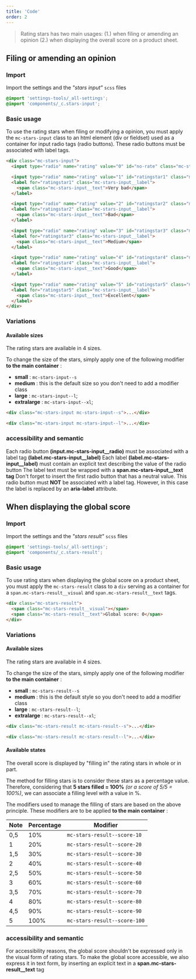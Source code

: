 ```yaml
---
title: 'Code'
order: 2
---
```


> Rating stars has two main usages: (1.) when filing or amending an opinion (2.) when displaying the overall score on a product sheet.

## Filing or amending an opinion

### Import

Import the settings and the _"stars input"_ `scss` files

```css
@import 'settings-tools/_all-settings';
@import 'components/_c.stars-input';
```

### Basic usage

To use the rating stars when filing or modifying a opinion, you must apply the `mc-stars-input` class to an html element (div or fieldset) used as a container for input radio tags (radio buttons). These radio buttons must be associated with label tags.

```html
<div class="mc-stars-input">
  <input type="radio" name="rating" value="0" id="no-rate" class="mc-stars-input__radio" checked aria-label="No opinion given" />

  <input type="radio" name="rating" value="1" id="ratingstar1" class="mc-stars-input__radio" />
  <label for="ratingstar1" class="mc-stars-input__label">
    <span class="mc-stars-input__text">Very bad</span>
  </label>

  <input type="radio" name="rating" value="2" id="ratingstar2" class="mc-stars-input__radio" />
  <label for="ratingstar2" class="mc-stars-input__label">
    <span class="mc-stars-input__text">Bad</span>
  </label>

  <input type="radio" name="rating" value="3" id="ratingstar3" class="mc-stars-input__radio" />
  <label for="ratingstar3" class="mc-stars-input__label">
    <span class="mc-stars-input__text">Medium</span>
  </label>

  <input type="radio" name="rating" value="4" id="ratingstar4" class="mc-stars-input__radio" />
  <label for="ratingstar4" class="mc-stars-input__label">
    <span class="mc-stars-input__text">Good</span>
  </label>

  <input type="radio" name="rating" value="5" id="ratingstar5" class="mc-stars-input__radio" />
  <label for="ratingstar5" class="mc-stars-input__label">
    <span class="mc-stars-input__text">Excellent</span>
  </label>
</div>
```

<Preview path="stars-input-basic" />

### Variations

#### Available sizes

The rating stars are available in 4 sizes.

To change the size of the stars, simply apply one of the following modifier **to the main container** :

- **small** : `mc-stars-input--s`
- **medium** : this is the default size so you don't need to add a modifier class
- **large** : `mc-stars-input--l`;
- **extralarge** : `mc-stars-input--xl`;

```html
<div class="mc-stars-input mc-stars-input--s">...</div>

<div class="mc-stars-input mc-stars-input--l">...</div>
```

<Preview path="stars-input-all-sizes" />

### accessibility and semantic

<HintItem>
  Each radio button <strong>(input.mc-stars-input__radio)</strong> must be associated with a label tag <strong>(label.mc-stars-input__label)</strong>
</HintItem>

<HintItem>
  Each label <strong>(label.mc-stars-input__label)</strong> must contain an explicit text describing the value of the radio button
</HintItem>

<HintItem>
  The label text must be wrapped with a <strong>span.mc-stars-input__text tag</strong>
</HintItem>

<HintItem dont>
  Don't forget to insert the first radio button that has a neutral value. This radio button must <strong>NOT</strong> be associated with a label tag. However, in this case the label is replaced by an <strong>aria-label</strong> attribute.
</HintItem>

## When displaying the global score

### Import

Import the settings and the _"stars result"_ `scss` files

```css
@import 'settings-tools/_all-settings';
@import 'components/_c.stars-result';
```

### Basic usage

To use rating stars when displaying the global score on a product sheet, you must apply the `mc-stars-result` class to a `div` serving as a container for a `span.mc-stars-result__visual` and `span.mc-stars-result__text` tags.

```html
<div class="mc-stars-result">
  <span class="mc-stars-result__visual"></span>
  <span class="mc-stars-result__text">Global score: 0</span>
</div>
```

<Preview path="stars-result-basic" />

### Variations

#### Available sizes

The rating stars are available in 4 sizes.

To change the size of the stars, simply apply one of the following modifier **to the main container** :

- **small** : `mc-stars-result--s`
- **medium** : this is the default style so you don't need to add a modifier class
- **large** : `mc-stars-result--l`;
- **extralarge** : `mc-stars-result--xl`;

```html
<div class="mc-stars-result mc-stars-result--s">...</div>

<div class="mc-stars-result mc-stars-result--l">...</div>
```

#### Available states

The overall score is displayed by "filling in" the rating stars in whole or in part.

The method for filling stars is to consider these stars as a percentage value. Therefore, considering that **5 stars filled = 100%** _(or a score of 5/5 = 100%)_, we can associate a filling level with a value in %.

The modifiers used to manage the filling of stars are based on the above principle.
These modifiers are to be applied **to the main container** :

| Note | Percentage | Modifier                     |
| ---- | ---------- | ---------------------------- |
| 0,5  | 10%        | `mc-stars-result--score-10`  |
| 1    | 20%        | `mc-stars-result--score-20`  |
| 1,5  | 30%        | `mc-stars-result--score-30`  |
| 2    | 40%        | `mc-stars-result--score-40`  |
| 2,5  | 50%        | `mc-stars-result--score-50`  |
| 3    | 60%        | `mc-stars-result--score-60`  |
| 3,5  | 70%        | `mc-stars-result--score-70`  |
| 4    | 80%        | `mc-stars-result--score-80`  |
| 4,5  | 90%        | `mc-stars-result--score-90`  |
| 5    | 100%       | `mc-stars-result--score-100` |

<Preview path="stars-result-all-sizes" />

### accessibility and semantic

<HintItem dont>
  For accessibility reasons, the global score shouldn't be expressed only in the visual form of rating stars.
</HintItem>

<HintItem>
  To make the global score accessible, we also express it in text form, by inserting an explicit text in a <strong>span.mc-stars-result__text</strong> tag
</HintItem>